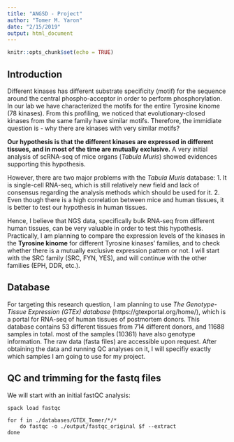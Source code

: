 ```yaml
---
title: "ANGSD - Project"
author: "Tomer M. Yaron"
date: "2/15/2019"
output: html_document
---
```


```r
knitr::opts_chunk$set(echo = TRUE)
```

## Introduction

Different kinases has different substrate specificity (motif) for the sequence around the central phospho-acceptor in order to perform phosphorylation. In our lab we have characterized the motifs for the entire Tyrosine kinome (78 kinases). From this profiling, we noticed that evolutionary-closed kinases from the same family have similar motifs. Therefore, the immidiate question is - why there are kinases with very similar motifs?

__Our hypothesis is that the different kinases are expressed in different tissues, and in most of the time are mutually exclusive.__ A very initial analysis of scRNA-seq of mice organs (*Tabula Muris*) showed evidences supporting this hypothesis.

However, there are two major problems with the *Tabula Muris* database:
1. It is single-cell RNA-seq, which is still relatively new field and lack of consensus regarding the analysis methods which should be used for it.
2. Even though there is a high correlation between mice and human tissues, it is better to test our hypothesis in human tissues.

Hence, I believe that NGS data, specifically bulk RNA-seq from different human tissues, can be very valuable in order to test this hypothesis. Practically, I am planning to compare the expression levels of the kinases in the __Tyrosine kinome__ for different Tyrosine kinases' families, and to check whether there is a mutually exclusive expression pattern or not. I will start with the SRC family (SRC, FYN, YES), and will continue with the other families (EPH, DDR, etc.).


## Database

For targeting this research question, I am planning to use *The Genotype-Tissue Expression (GTEx) database* (https://gtexportal.org/home/), which is a portal for RNA-seq of human tissues of postmortem donors. This database contains 53 different tissues from 714 different donors, and 11688 samples in total. most of the samples (10361) have also genotype information. The raw data (fasta files) are accessible upon request. After obtaining the data and running QC analyses on it, I will specifiy exactly which samples I am going to use for my project.


## QC and trimming for the fastq files

We will start with an initial fastQC analysis:

```FASTQC

spack load fastqc

for f in ./databases/GTEX_Tomer/*/*
    do fastqc -o ./output/fastqc_original $f --extract
done

```
